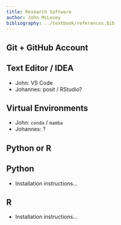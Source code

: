 ```yaml
---
title: Research Software
author: John McLevey
bibliography: ../textbook/references.bib
---
```


## Git + GitHub Account

## Text Editor / IDEA

- John: VS Code
- Johannes: posit / RStudio?

## Virtual Environments

- John: `conda` / `mamba`
- Johannes: ?

## Python or R

::: {.panel-tabset}
## Python
- Installation instructions...

## R
- Installation instructions... 
:::